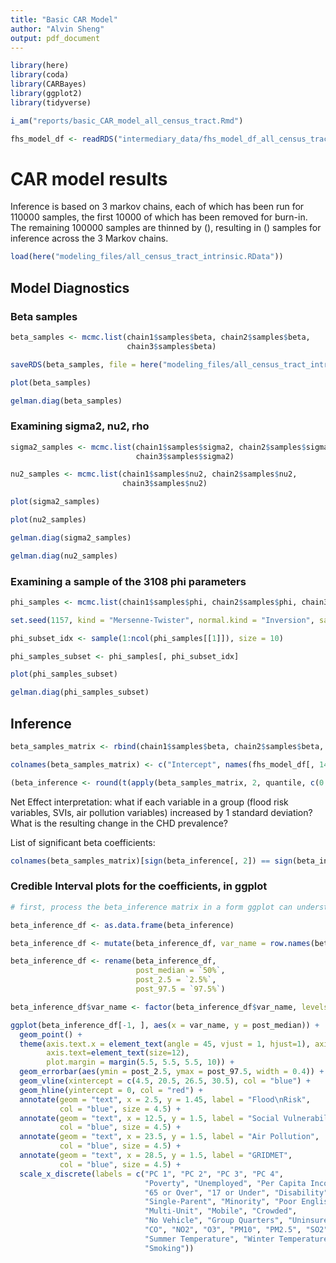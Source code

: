 ```yaml
---
title: "Basic CAR Model"
author: "Alvin Sheng"
output: pdf_document
---
```


```r
library(here)
library(coda)
library(CARBayes)
library(ggplot2)
library(tidyverse)
```

```r
i_am("reports/basic_CAR_model_all_census_tract.Rmd")
```

```r
fhs_model_df <- readRDS("intermediary_data/fhs_model_df_all_census_tract_pc.rds")
```

# CAR model results

Inference is based on 3 markov chains, each of which has been run for 110000 samples, the first 10000 of which has been removed for burn-in. The remaining 100000 samples are thinned by (), resulting in () samples for inference across the 3 Markov chains. 

```r
load(here("modeling_files/all_census_tract_intrinsic.RData"))
```



## Model Diagnostics

### Beta samples

```r
beta_samples <- mcmc.list(chain1$samples$beta, chain2$samples$beta, 
                          chain3$samples$beta)
```

```r
saveRDS(beta_samples, file = here("modeling_files/all_census_tract_intrinsic_beta_samples.rds"))
```

```r
plot(beta_samples)
```

```r
gelman.diag(beta_samples)
```




### Examining sigma2, nu2, rho

```r
sigma2_samples <- mcmc.list(chain1$samples$sigma2, chain2$samples$sigma2, 
                            chain3$samples$sigma2)

nu2_samples <- mcmc.list(chain1$samples$nu2, chain2$samples$nu2, 
                         chain3$samples$nu2)

```

```r
plot(sigma2_samples)

plot(nu2_samples)
```

```r
gelman.diag(sigma2_samples)
```

```r
gelman.diag(nu2_samples)
```



### Examining a sample of the 3108 phi parameters

```r
phi_samples <- mcmc.list(chain1$samples$phi, chain2$samples$phi, chain3$samples$phi)
```

```r
set.seed(1157, kind = "Mersenne-Twister", normal.kind = "Inversion", sample.kind = "Rejection")

phi_subset_idx <- sample(1:ncol(phi_samples[[1]]), size = 10)

phi_samples_subset <- phi_samples[, phi_subset_idx]
```

```r
plot(phi_samples_subset)
```

```r
gelman.diag(phi_samples_subset)
```



## Inference

```r
beta_samples_matrix <- rbind(chain1$samples$beta, chain2$samples$beta, chain3$samples$beta)

colnames(beta_samples_matrix) <- c("Intercept", names(fhs_model_df[, 14:(ncol(fhs_model_df) - 1)]))
```

```r
(beta_inference <- round(t(apply(beta_samples_matrix, 2, quantile, c(0.5, 0.025, 0.975))),5))
```

Net Effect interpretation: what if each variable in a group (flood risk variables, SVIs, air pollution variables) increased by 1 standard deviation? What is the resulting change in the CHD prevalence?

<!-- ```{r} -->

<!-- sum(beta_inference[2:7, 1]) -->
<!-- sum(beta_inference[2:22, 1]) -->
<!-- sum(beta_inference[23:38, 1]) -->
<!-- sum(beta_inference[39:44, 1]) -->

<!-- ``` -->

List of significant beta coefficients: 

```r
colnames(beta_samples_matrix)[sign(beta_inference[, 2]) == sign(beta_inference[, 3])]
```

<!-- ## Presenting the Results -->

<!-- Retrieving the standard deviation used to scale the covariates -->

<!-- ```{r} -->
<!-- fhs_model_df <- readRDS(here("intermediary_data/fhs_model_df_sw_states_census_tract.rds")) -->
<!-- ``` -->

<!-- ```{r} -->
<!-- X <- fhs_model_df[, 14:(ncol(fhs_model_df) - 1)] -->

<!-- X <- X[, names(X) != "pct_floodfactor1"] -->

<!-- X <- as.matrix(X) -->



<!-- X           <- scale(X) # Scale covariates -->
<!-- # X[is.na(X)] <- 0        # Fill in missing values with the mean -->
<!-- ``` -->

<!-- ```{r} -->
<!-- (covariate_sds <- attr(X, "scaled:scale")) -->
<!-- ``` -->

<!-- Rescaling beta_inference (except the intercept) -->

<!-- ```{r} -->
<!-- beta_inference_scaled <- beta_inference -->

<!-- for (i in 2:nrow(beta_inference)) { -->

<!--   beta_inference_scaled[i, ] <- beta_inference_scaled[i, ] / covariate_sds[i - 1] -->

<!-- } -->
<!-- ``` -->

<!-- ```{r} -->
<!-- beta_inference_scaled -->
<!-- ``` -->

<!-- Showing just the results for the significant coefficients -->

<!-- ```{r} -->
<!-- beta_inference_scaled[sign(beta_inference_scaled[, 2]) == sign(beta_inference_scaled[, 3]), ] -->
<!-- ``` -->

<!-- ```{r} -->
<!-- round(beta_inference_scaled[sign(beta_inference_scaled[, 2]) == sign(beta_inference_scaled[, 3]), ], digits = 3) -->
<!-- ``` -->

<!-- Multiplying by factor of 10, for more interpretability -->

<!-- ```{r} -->
<!-- round((beta_inference_scaled * 10)[sign(beta_inference_scaled[, 2]) == sign(beta_inference_scaled[, 3]), ], digits = 2) -->
<!-- ``` -->



<!-- ### Boxplots for the posterior distribution of coefficients -->

<!-- Scaling the posterior distributions of coefficients -->

<!-- ```{r} -->
<!-- beta_samples_scaled <- beta_samples_matrix -->

<!-- for (j in 2:ncol(beta_samples_matrix)) { -->

<!--   beta_samples_scaled[, j] <- beta_samples_scaled[, j] / covariate_sds[j - 1] -->

<!-- } -->
<!-- ``` -->

<!-- ```{r} -->
<!-- beta_samples_scaled_10 <- beta_samples_scaled * 10 -->
<!-- ``` -->

<!-- ```{r} -->
<!-- round(t(apply(beta_samples_scaled_10, 2, quantile, c(0.5, 0.025, 0.975))),2) -->
<!-- ``` -->

<!-- ```{r} -->
<!-- boxplot(beta_samples_scaled_10) -->
<!-- ``` -->



<!-- ```{r} -->
<!-- boxplot(beta_samples_scaled_10[, 2:13]) -->
<!-- boxplot(beta_samples_scaled_10[, 14:36]) -->


<!-- ``` -->

<!-- ```{r} -->
<!-- boxplot(beta_samples_matrix[, 2:13]) -->
<!-- abline(h = 0, col = "red") -->

<!-- boxplot(beta_samples_matrix[, 14:36]) -->
<!-- abline(h = 0, col = "Red") -->
<!-- ``` -->



<!-- ### Boxplots for the posterior distribution of coefficients, in ggplot -->

<!-- ```{r} -->
<!-- fl_coef_post <- stack(as.data.frame(beta_samples_matrix[, 2:13])) -->


<!-- ``` -->

<!-- ```{r} -->
<!-- ggplot(fl_coef_post) +  -->
<!--   geom_boxplot(aes(x = ind, y = values)) +  -->
<!--   theme(axis.text.x = element_text(angle = 45, vjust = 1, hjust=1), axis.title.x = element_blank(), axis.title.y = element_blank(),  -->
<!--        axis.text=element_text(size=12),  -->
<!--        plot.margin = margin(5.5, 5.5, 5.5, 20)) #+  -->
<!--   # geom_vline(xintercept = c(6.5, 12.5), col = "blue") +  -->
<!--   # geom_hline(yintercept = 0, col = "red") +  -->
<!--   # annotate(geom = "text", x = 3.5, y = 20, label = "Percentage of Properties\nat Risk",  -->
<!--   #          col = "blue", size = 4.5) +  -->
<!--   # annotate(geom = "text", x = 9.5, y = 20, label = "Average Risk Score\nof Properties",  -->
<!--   #          col = "blue", size = 4.5) +  -->
<!--   # annotate(geom = "text", x = 17, y = 20, label = "Percent of Properties with Risk Score",  -->
<!--   #          col = "blue", size = 4.5) + -->
<!--   # scale_x_discrete(labels = c("Certain, 2020", "Certain, 2050",  -->
<!--   #                             "Substantial, 2020", "Substantial, 2050", -->
<!--   #                             "Any, 2020", "Any, 2050", -->
<!--   #                             "All", "All except score 1",  -->
<!--   #                             "With Substantial Risk", "With Any Risk",  -->
<!--   #                             "In SFHA", "Not in SFHA",  -->
<!--   #                             "Score 2", "Score 3", "Score 4", "Score 5",  -->
<!--   #                             "Score 6", "Score 7", "Score 8", "Score 9",  -->
<!--   #                             "Score 10")) -->
<!-- ``` -->

<!-- Choropleth on the pct_floodfactor10 -->

<!-- ```{r} -->
<!-- other_coef_post <- stack(as.data.frame(beta_samples_matrix[, 14:36])) -->
<!-- ``` -->

<!-- ```{r} -->
<!-- ggplot(other_coef_post) +  -->
<!--   geom_boxplot(aes(x = ind, y = values)) +  -->
<!--   theme(axis.text.x = element_text(angle = 45, vjust = 1, hjust=1), axis.title.x = element_blank(), axis.title.y = element_blank(),  -->
<!--         axis.text=element_text(size=12),  -->
<!--         plot.margin = margin(5.5, 5.5, 5.5, 20)) #+ -->
<!--   # geom_vline(xintercept = c(16.5, 22.5), col = "blue") +  -->
<!--   # geom_hline(yintercept = 0, col = "red") + -->
<!--   # annotate(geom = "text", x = 8.5, y = 1.5, label = "Social Vulnerability Index",  -->
<!--   #          col = "blue", size = 4.5) +  -->
<!--   # annotate(geom = "text", x = 19.5, y = 1.5, label = "Air Pollution",  -->
<!--   #          col = "blue", size = 4.5) + -->
<!--   #   scale_x_discrete(labels = c("Poverty", "Unemployed", "Per Capita Income", "No High School",  -->
<!--   #                               "65 or Over", "17 or Under", "Disability",  -->
<!--   #                               "Single-Parent", "Minority", "Poor English",  -->
<!--   #                               "Multi-Unit", "Mobile", "Crowded",  -->
<!--   #                               "No Vehicle", "Group Quarters", "Uninsured",  -->
<!--   #                               "CO", "NO2", "O3", "PM10", "PM2.5", "SO2",  -->
<!--   #                               "Smoking")) -->

<!-- ``` -->



### Credible Interval plots for the coefficients, in ggplot

```r
# first, process the beta_inference matrix in a form ggplot can understand

beta_inference_df <- as.data.frame(beta_inference)

beta_inference_df <- mutate(beta_inference_df, var_name = row.names(beta_inference_df))

beta_inference_df <- rename(beta_inference_df, 
                            post_median = `50%`,
                            post_2.5 = `2.5%`, 
                            post_97.5 = `97.5%`)

beta_inference_df$var_name <- factor(beta_inference_df$var_name, levels = beta_inference_df$var_name)
```

```r
ggplot(beta_inference_df[-1, ], aes(x = var_name, y = post_median)) + 
  geom_point() + 
  theme(axis.text.x = element_text(angle = 45, vjust = 1, hjust=1), axis.title.x = element_blank(), axis.title.y = element_blank(), 
        axis.text=element_text(size=12), 
        plot.margin = margin(5.5, 5.5, 5.5, 10)) +
  geom_errorbar(aes(ymin = post_2.5, ymax = post_97.5, width = 0.4)) + 
  geom_vline(xintercept = c(4.5, 20.5, 26.5, 30.5), col = "blue") +
  geom_hline(yintercept = 0, col = "red") +
  annotate(geom = "text", x = 2.5, y = 1.45, label = "Flood\nRisk",
           col = "blue", size = 4.5) +
  annotate(geom = "text", x = 12.5, y = 1.5, label = "Social Vulnerability Index",
           col = "blue", size = 4.5) +
  annotate(geom = "text", x = 23.5, y = 1.5, label = "Air Pollution",
           col = "blue", size = 4.5) +
  annotate(geom = "text", x = 28.5, y = 1.5, label = "GRIDMET",
           col = "blue", size = 4.5) +
  scale_x_discrete(labels = c("PC 1", "PC 2", "PC 3", "PC 4",
                              "Poverty", "Unemployed", "Per Capita Income", "No High School",
                              "65 or Over", "17 or Under", "Disability",
                              "Single-Parent", "Minority", "Poor English",
                              "Multi-Unit", "Mobile", "Crowded",
                              "No Vehicle", "Group Quarters", "Uninsured",
                              "CO", "NO2", "O3", "PM10", "PM2.5", "SO2",
                              "Summer Temperature", "Winter Temperature", "Summer Humidity", "Winter Humidity",
                              "Smoking"))
```


